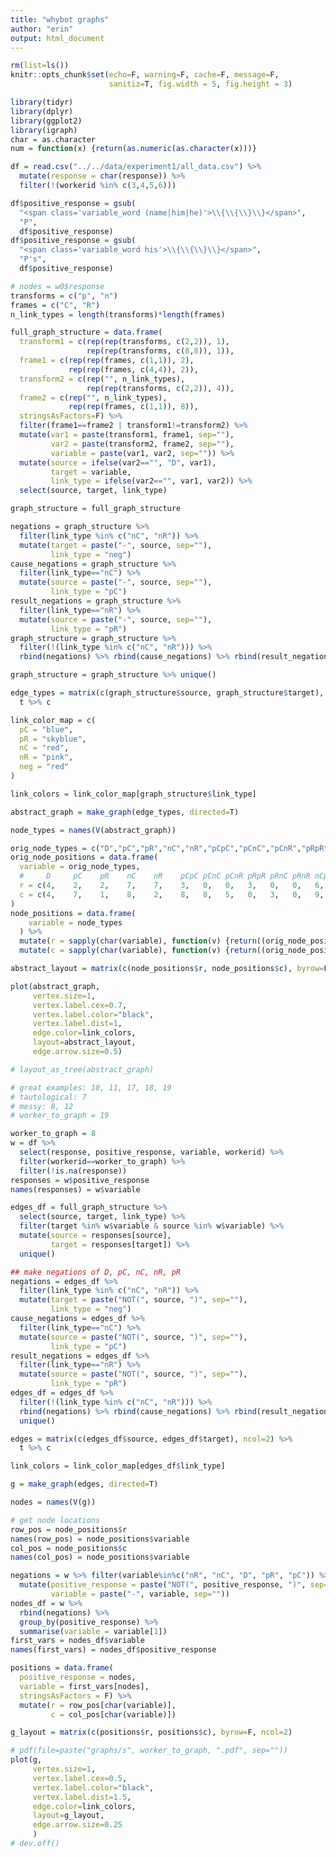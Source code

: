 ```yaml
---
title: "whybot graphs"
author: "erin"
output: html_document
---
```


```r
rm(list=ls())
knitr::opts_chunk$set(echo=F, warning=F, cache=F, message=F,
                      sanitiz=T, fig.width = 5, fig.height = 3)
```

```r
library(tidyr)
library(dplyr)
library(ggplot2)
library(igraph)
char = as.character
num = function(x) {return(as.numeric(as.character(x)))}
```

```r
df = read.csv("../../data/experiment1/all_data.csv") %>%
  mutate(response = char(response)) %>%
  filter(!(workerid %in% c(3,4,5,6)))
```

```r
df$positive_response = gsub(
  "<span class='variable_word (name|him|he)'>\\{\\{\\}\\}</span>",
  "P",
  df$positive_response)
df$positive_response = gsub(
  "<span class='variable_word his'>\\{\\{\\}\\}</span>",
  "P's",
  df$positive_response)
```


```r
# nodes = w0$response
transforms = c("p", "n")
frames = c("C", "R")
n_link_types = length(transforms)*length(frames)

full_graph_structure = data.frame(
  transform1 = c(rep(rep(transforms, c(2,2)), 1),
                 rep(rep(transforms, c(8,8)), 1)),
  frame1 = c(rep(rep(frames, c(1,1)), 2),
             rep(rep(frames, c(4,4)), 2)),
  transform2 = c(rep("", n_link_types),
                 rep(rep(transforms, c(2,2)), 4)),
  frame2 = c(rep("", n_link_types),
             rep(rep(frames, c(1,1)), 8)),
  stringsAsFactors=F) %>%
  filter(frame1==frame2 | transform1!=transform2) %>%
  mutate(var1 = paste(transform1, frame1, sep=""),
         var2 = paste(transform2, frame2, sep=""),
         variable = paste(var1, var2, sep="")) %>%
  mutate(source = ifelse(var2=="", "D", var1),
         target = variable,
         link_type = ifelse(var2=="", var1, var2)) %>%
  select(source, target, link_type)

graph_structure = full_graph_structure

negations = graph_structure %>% 
  filter(link_type %in% c("nC", "nR")) %>%
  mutate(target = paste("-", source, sep=""),
         link_type = "neg")
cause_negations = graph_structure %>% 
  filter(link_type=="nC") %>%
  mutate(source = paste("-", source, sep=""),
         link_type = "pC")
result_negations = graph_structure %>% 
  filter(link_type=="nR") %>%
  mutate(source = paste("-", source, sep=""),
         link_type = "pR")
graph_structure = graph_structure %>%
  filter(!(link_type %in% c("nC", "nR"))) %>%
  rbind(negations) %>% rbind(cause_negations) %>% rbind(result_negations)

graph_structure = graph_structure %>% unique()

edge_types = matrix(c(graph_structure$source, graph_structure$target), ncol=2) %>%
  t %>% c

link_color_map = c(
  pC = "blue",
  pR = "skyblue",
  nC = "red",
  nR = "pink",
  neg = "red"
)

link_colors = link_color_map[graph_structure$link_type]

abstract_graph = make_graph(edge_types, directed=T)

node_types = names(V(abstract_graph))

orig_node_types = c("D","pC","pR","nC","nR","pCpC","pCnC","pCnR","pRpR","pRnC","pRnR", "nCpC", "nCpR", "nCnC", "nRpC", "nRpR", "nRnR", "-D", "-pC", "-pR", "-nC", "-nR")
orig_node_positions = data.frame(
  variable = orig_node_types,
  #     D     pC    pR    nC    nR    pCpC pCnC pCnR pRpR pRnC pRnR nCpC nCpR nCnC nRpC nRpR nRnR -D    -pC   -pR   -nC   -nR
  r = c(4,    2,    2,    7,    7,    3,   0,   0,   3,   0,   0,   6,   9,   9,   8,   6,   9,   5,    1,    1,    8,    8),
  c = c(4,    7,    1,    8,    2,    8,   8,   5,   0,   3,   0,   9,   6,   9,   3,   1,   0,   5,    6,    2,    7,    1)
)
node_positions = data.frame(
    variable = node_types
  ) %>%
  mutate(r = sapply(char(variable), function(v) {return((orig_node_positions %>% filter(variable==v))$r[1])})) %>%
  mutate(c = sapply(char(variable), function(v) {return((orig_node_positions %>% filter(variable==v))$c[1])}))

abstract_layout = matrix(c(node_positions$r, node_positions$c), byrow=F, ncol=2)

plot(abstract_graph,
     vertex.size=1,
     vertex.label.cex=0.7,
     vertex.label.color="black",
     vertex.label.dist=1,
     edge.color=link_colors,
     layout=abstract_layout,
     edge.arrow.size=0.5)

# layout_as_tree(abstract_graph)
```

```r
# great examples: 10, 11, 17, 18, 19
# tautological: 7
# messy: 8, 12
# worker_to_graph = 19

worker_to_graph = 8
w = df %>%
  select(response, positive_response, variable, workerid) %>%
  filter(workerid==worker_to_graph) %>%
  filter(!is.na(response))
responses = w$positive_response
names(responses) = w$variable

edges_df = full_graph_structure %>%
  select(source, target, link_type) %>%
  filter(target %in% w$variable & source %in% w$variable) %>%
  mutate(source = responses[source],
         target = responses[target]) %>%
  unique()

## make negations of D, pC, nC, nR, pR
negations = edges_df %>% 
  filter(link_type %in% c("nC", "nR")) %>%
  mutate(target = paste("NOT(", source, ")", sep=""),
         link_type = "neg")
cause_negations = edges_df %>% 
  filter(link_type=="nC") %>%
  mutate(source = paste("NOT(", source, ")", sep=""),
         link_type = "pC")
result_negations = edges_df %>% 
  filter(link_type=="nR") %>%
  mutate(source = paste("NOT(", source, ")", sep=""),
         link_type = "pR")
edges_df = edges_df %>%
  filter(!(link_type %in% c("nC", "nR"))) %>%
  rbind(negations) %>% rbind(cause_negations) %>% rbind(result_negations) %>%
  unique()

edges = matrix(c(edges_df$source, edges_df$target), ncol=2) %>%
  t %>% c

link_colors = link_color_map[edges_df$link_type]

g = make_graph(edges, directed=T)

nodes = names(V(g))

# get node locations
row_pos = node_positions$r
names(row_pos) = node_positions$variable
col_pos = node_positions$c
names(col_pos) = node_positions$variable

negations = w %>% filter(variable%in%c("nR", "nC", "D", "pR", "pC")) %>%
  mutate(positive_response = paste("NOT(", positive_response, ")", sep=""),
         variable = paste("-", variable, sep=""))
nodes_df = w %>% 
  rbind(negations) %>%
  group_by(positive_response) %>%
  summarise(variable = variable[1])
first_vars = nodes_df$variable
names(first_vars) = nodes_df$positive_response

positions = data.frame(
  positive_response = nodes,
  variable = first_vars[nodes],
  stringsAsFactors = F) %>%
  mutate(r = row_pos[char(variable)],
         c = col_pos[char(variable)])

g_layout = matrix(c(positions$r, positions$c), byrow=F, ncol=2)

# pdf(file=paste("graphs/s", worker_to_graph, ".pdf", sep=""))
plot(g,
     vertex.size=1,
     vertex.label.cex=0.5,
     vertex.label.color="black",
     vertex.label.dist=1.5,
     edge.color=link_colors,
     layout=g_layout,
     edge.arrow.size=0.25
     )
# dev.off()
```


```r

```






